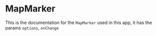 
<Meta title="MapMarker" component={MapMarker} />

# MapMarker

This is the documentation for the `MapMarker` used in this app, it has the params `options`, `onChange`

<Canvas>
  <Story name="MapMarker">
    <MapMarker />
  </Story>
</Canvas>
